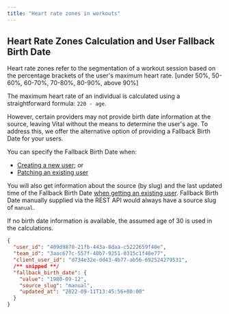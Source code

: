 ```yaml
---
title: "Heart rate zones in workouts"
---
```



## Heart Rate Zones Calculation and User Fallback Birth Date

Heart rate zones refer to the segmentation of a workout session based on the percentage brackets of the user's maximum heart rate. [under 50%, 50-60%, 60-70%, 70-80%, 80-90%, above 90%]

The maximum heart rate of an individual is calculated using a straightforward formula: `220 - age`.

However, certain providers may not provide birth date information at the source, leaving Vital without the means to determine the user's age. To address this, we offer the alternative option of providing a Fallback Birth Date for your users.

You can specify the Fallback Birth Date when:

* [Creating a new user](/api-reference/user/create-user); or
* [Patching an existing user](/api-reference/user/patch-user)

You will also get information about the source (by slug) and the last updated time of the Fallback Birth Date [when getting an existing user](/api-reference/user/get-user). 
Fallback Birth Date manually supplied via the REST API would always have a source slug of `manual`.


<Info>
If no birth date information is available, the assumed age of 30 is used in the calculations.
</Info>

```json Example
{
  "user_id": "409d9870-21fb-443a-8daa-c5222659f40e",
  "team_id": "3aac677c-557f-40b7-9251-0315c1f48e77",
  "client_user_id": "d734e32e-dd43-4b77-ab56-692524279531",
  /** snipped **/
  "fallback_birth_date": {
    "value": "1980-09-12",
    "source_slug": "manual",
    "updated_at": "2022-09-11T13:45:56+00:00"
  }
}
```
